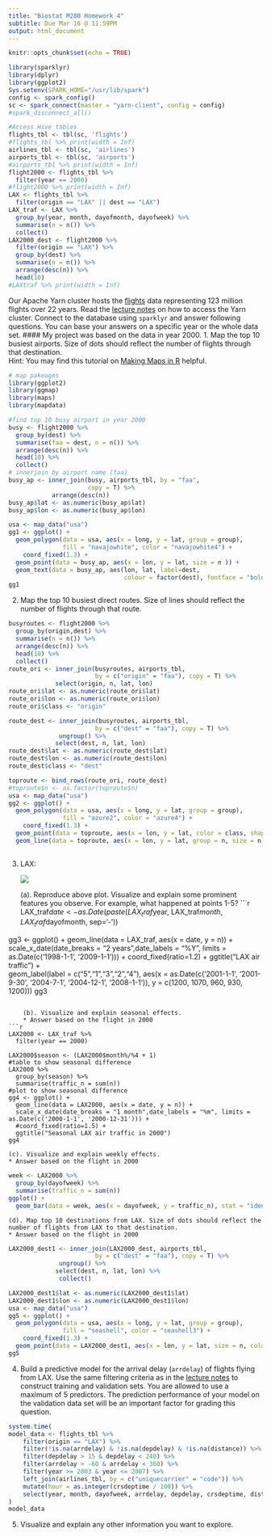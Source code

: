 ```yaml
---
title: "Biostat M280 Homework 4"
subtitle: Due Mar 16 @ 11:59PM
output: html_document
---
```


```r
knitr::opts_chunk$set(echo = TRUE)
```

```r
library(sparklyr)
library(dplyr)
library(ggplot2)
Sys.setenv(SPARK_HOME="/usr/lib/spark")
config <- spark_config()
sc <- spark_connect(master = "yarn-client", config = config)
#spark_disconnect_all()
```

```r
#Access Hive tables
flights_tbl <- tbl(sc, 'flights')
#flights_tbl %>% print(width = Inf)
airlines_tbl <- tbl(sc, 'airlines')
airports_tbl <- tbl(sc, 'airports')
#airports_tbl %>% print(width = Inf)
flight2000 <- flights_tbl %>% 
  filter(year == 2000)
#flight2000 %>% print(width = Inf)
LAX <- flights_tbl %>% 
  filter(origin == "LAX" || dest == "LAX") 
LAX_traf <- LAX %>% 
  group_by(year, month, dayofmonth, dayofweek) %>%
  summarise(n = n()) %>%
  collect()
LAX2000_dest <- flight2000 %>%
  filter(origin == "LAX") %>%
  group_by(dest) %>%
  summarise(n = n()) %>%
  arrange(desc(n)) %>%
  head(10)
#LAXtraf %>% print(width = Inf)
```

Our Apache Yarn cluster hosts the [flights](http://stat-computing.org/dataexpo/2009/the-data.html) data representing 123 million flights over 22 years. Read the [lecture notes](http://hua-zhou.github.io/teaching/biostatm280-2018winter/slides/12-sparklyr/sparklyr-flights.html) on how to access the Yarn cluster. Connect to the database using `sparklyr` and answer following questions. You can base your answers on a specific year or the whole data set.
#### My project was based on the data in year 2000.
1. Map the top 10 busiest airports. Size of dots should reflect the number of flights through that destination.  
Hint: You may find this tutorial on [Making Maps in R](http://eriqande.github.io/rep-res-web/lectures/making-maps-with-R.html) helpful.
```r
# map pakeages 
library(ggplot2)
library(ggmap)
library(maps)
library(mapdata)

#find top 10 busy airport in year 2000
busy <- flight2000 %>%
  group_by(dest) %>% 
  summarise(faa = dest, n = n()) %>% 
  arrange(desc(n)) %>%
  head(10) %>% 
  collect()
# innerjoin by airport name (faa)
busy_ap <- inner_join(busy, airports_tbl, by = "faa", 
                      copy = T) %>%
            arrange(desc(n))
busy_ap$lat <- as.numeric(busy_ap$lat)
busy_ap$lon <- as.numeric(busy_ap$lon)

usa <- map_data("usa")
gg1 <- ggplot() + 
  geom_polygon(data = usa, aes(x = long, y = lat, group = group),
               fill = "navajowhite", color = "navajowhite4") + 
    coord_fixed(1.3) + 
  geom_point(data = busy_ap, aes(x = lon, y = lat, size = n )) + 
  geom_text(data = busy_ap, aes(lon, lat, label=dest,
                                colour = factor(dest), fontface = "bold"))
gg1
```

2. Map the top 10 busiest direct routes. Size of lines should reflect the number of flights through that route.
```r
busyroutes <- flight2000 %>%
  group_by(origin,dest) %>% 
  summarise(n = n()) %>% 
  arrange(desc(n)) %>%
  head(10) %>% 
  collect()
route_ori <- inner_join(busyroutes, airports_tbl,  
                        by = c("origin" = "faa"), copy = T) %>%
             select(origin, n, lat, lon)
route_ori$lat <- as.numeric(route_ori$lat)
route_ori$lon <- as.numeric(route_ori$lon)
route_ori$class <- "origin"

route_dest <- inner_join(busyroutes, airports_tbl,  
                        by = c("dest" = "faa"), copy = T) %>%
              ungroup() %>%
             select(dest, n, lat, lon)
route_dest$lat <- as.numeric(route_dest$lat)
route_dest$lon <- as.numeric(route_dest$lon)
route_dest$class <- "dest"

toproute <- bind_rows(route_ori, route_dest) 
#toproute$n <- as.factor(toproute$n)
usa <- map_data("usa")
gg2 <- ggplot() + 
  geom_polygon(data = usa, aes(x = long, y = lat, group = group),
               fill = "azure2", color = "azure4") + 
    coord_fixed(1.3) + 
  geom_point(data = toproute, aes(x = lon, y = lat, color = class, shape = class)) + 
  geom_line(data = toproute, aes(x = lon, y = lat, group = n, size = n))
  
```

3. LAX:
  
    <p align="center">
    ![](./lax-by-day-98-08.png)
    </p>

    (a). Reproduce above plot. Visualize and explain some prominent features you observe. For example, what happened at points 1-5?
```r
LAX_traf$date <- as.Date(paste(LAX_traf$year, LAX_traf$month, LAX_traf$dayofmonth, sep='-'))

gg3 <- ggplot() +
  geom_line(data = LAX_traf, aes(x = date, y = n)) + 
  scale_x_date(date_breaks = "2 years",date_labels = "%Y", limits = as.Date(c('1998-1-1', '2009-1-1'))) +
  coord_fixed(ratio=1.2) +
  ggtitle("LAX air traffic") +  
  geom_label(label = c("5","1","3","2","4"), 
             aes(x = as.Date(c('2001-1-1', '2001-9-30', '2004-7-1', '2004-12-1', '2008-1-1')), 
             y = c(1200, 1070, 960, 930, 1200)))
gg3
```

    (b). Visualize and explain seasonal effects.
    * Answer based on the flight in 2000
```r
LAX2000 <- LAX_traf %>% 
  filter(year == 2000)

LAX2000$season <- (LAX2000$month%/%4 + 1)
#table to show seasonal difference
LAX2000 %>% 
  group_by(season) %>%
  summarise(traffic_n = sum(n))
#plot to show seasonal difference
gg4 <- ggplot() +
  geom_line(data = LAX2000, aes(x = date, y = n)) + 
  scale_x_date(date_breaks = "1 month",date_labels = "%m", limits = as.Date(c('2000-1-1', '2000-12-31'))) +
  #coord_fixed(ratio=1.5) +
  ggtitle("Seasonal LAX air traffic in 2000")
gg4
```
  
    (c). Visualize and explain weekly effects.
    * Answer based on the flight in 2000
```r
week <- LAX2000 %>%
  group_by(dayofweek) %>%
  summarise(traffic_n = sum(n))
ggplot() +
  geom_bar(data = week, aes(x = dayofweek, y = traffic_n), stat = "identity")
```
  
    (d). Map top 10 destinations from LAX. Size of dots should reflect the number of flights from LAX to that destination.
    * Answer based on the flight in 2000
```r
LAX2000_dest1 <- inner_join(LAX2000_dest, airports_tbl,  
                        by = c("dest" = "faa"), copy = T) %>%
              ungroup() %>%
             select(dest, n, lat, lon) %>%
              collect()
```
```r
LAX2000_dest1$lat <- as.numeric(LAX2000_dest1$lat)
LAX2000_dest1$lon <- as.numeric(LAX2000_dest1$lon)
usa <- map_data("usa")
gg5 <- ggplot() + 
  geom_polygon(data = usa, aes(x = long, y = lat, group = group),
               fill = "seashell", color = "seashell3") + 
    coord_fixed(1.3) + 
  geom_point(data = LAX2000_dest1, aes(x = lon, y = lat, size = n, colour = dest))
gg5
```
  
4. Build a predictive model for the arrival delay (`arrdelay`) of flights flying from LAX. Use the same filtering criteria as in the [lecture notes](http://hua-zhou.github.io/teaching/biostatm280-2018winter/slides/12-sparklyr/sparklyr-flights.html) to construct training and validation sets. You are allowed to use a maximum of 5 predictors. The prediction performance of your model on the validation data set will be an important factor for grading this question.
```r
system.time(
model_data <- flights_tbl %>%
    filter(origin == "LAX") %>%
    filter(!is.na(arrdelay) & !is.na(depdelay) & !is.na(distance)) %>%
    filter(depdelay > 15 & depdelay < 240) %>%
    filter(arrdelay > -60 & arrdelay < 360) %>%
    filter(year >= 2003 & year <= 2007) %>%
    left_join(airlines_tbl, by = c("uniquecarrier" = "code")) %>%
    mutate(hour = as.integer(crsdeptime / 100)) %>%
    select(year, month, dayofweek, arrdelay, depdelay, crsdeptime, distance, uniquecarrier, description, hour)
)
model_data
```
    
5. Visualize and explain any other information you want to explore.
  